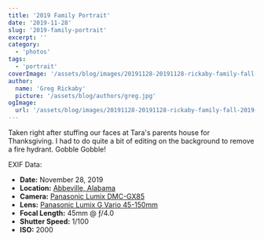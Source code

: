 ```yaml
---
title: '2019 Family Portrait'
date: '2019-11-28'
slug: '2019-family-portrait'
excerpt: ''
category:
  - 'photos'
tags:
  - 'portrait'
coverImage: '/assets/blog/images/20191128-20191128-rickaby-family-fall-2019-1438x1080.jpg'
author:
  name: 'Greg Rickaby'
  picture: '/assets/blog/authors/greg.jpg'
ogImage:
  url: '/assets/blog/images/20191128-20191128-rickaby-family-fall-2019-1438x1080.jpg'
---
```


Taken right after stuffing our faces at Tara's parents house for Thanksgiving. I had to do quite a bit of editing on the background to remove a fire hydrant. Gobble Gobble!

EXIF Data:

- **Date:** November 28, 2019
- **Location:** [Abbeville, Alabama](https://en.wikipedia.org/wiki/Abbeville,_Alabama)
- **Camera:** [Panasonic Lumix DMC-GX85](https://amzn.to/37zCjXB)
- **Lens:** [Panasonic Lumix G Vario 45-150mm](https://amzn.to/3eaK4pq)
- **Focal Length:** 45mm @ ƒ/4.0
- **Shutter Speed:** 1/100
- **ISO:** 2000
